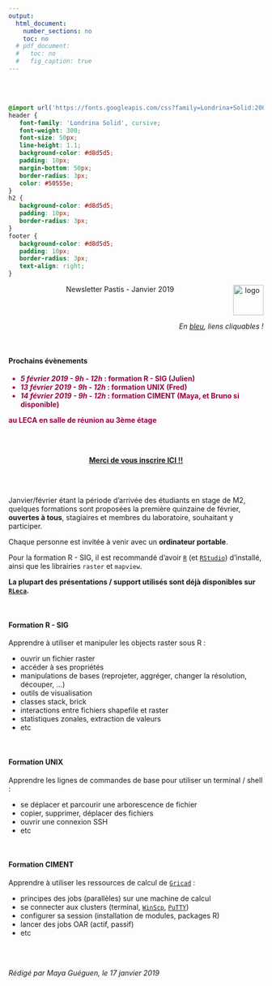 ```yaml
---
output:
  html_document:
    number_sections: no
    toc: no
  # pdf_document:
  #   toc: no
  #   fig_caption: true
---
```


<br/><br/>


```css
@import url('https://fonts.googleapis.com/css?family=Londrina+Solid:200,300|Medula+One');
header {
   font-family: 'Londrina Solid', cursive;
   font-weight: 300;
   font-size: 50px;
   line-height: 1.1;
   background-color: #d8d5d5;
   padding: 10px;
   margin-bottom: 50px;
   border-radius: 3px;
   color: #50555e;
}
h2 {
   background-color: #d8d5d5;
   padding: 10px;
   border-radius: 3px;
}
footer {
   background-color: #d8d5d5;
   padding: 10px;
   border-radius: 3px;
   text-align: right;
}
```

<header>Newsletter Pastis - Janvier 2019 <img src="images/leca-logo_image_2.jpg" alt="logo" width="60px" align="right"/></header>

<div style="text-align:right;">*En [bleu](), liens cliquables !*</div>
<br/>

#### Prochains évènements

<div style="color:#980043;">
- ***5 février 2019 - 9h - 12h* : formation R - SIG (Julien)**
- ***13 février 2019 - 9h - 12h* : formation UNIX (Fred)**
- ***14 février 2019 - 9h - 12h* : formation CIMENT (Maya, et Bruno si disponible)**

**au LECA en salle de réunion au 3ème étage**
</div>
<br/><br/>

<div style="text-align:center;">
**[Merci de vous inscrire ICI !!](https://doodle.com/poll/f8ugk5w2ithcfb77)**
</div>
<br/><br/>

Janvier/février étant la période d'arrivée des étudiants en stage de M2, quelques formations sont proposées la première quinzaine de février, **ouvertes à tous**, stagiaires et membres du laboratoire, souhaitant y participer.

Chaque personne est invitée à venir avec un **ordinateur portable**.

Pour la formation R - SIG, il est recommandé d'avoir [`R`](https://www.r-project.org/) (et [`RStudio`](https://www.rstudio.com/products/rstudio/download/)) d'installé, ainsi que les librairies `raster` et `mapview`.


**La plupart des présentations / support utilisés sont déjà disponibles sur [`RLeca`](http://rleca.pbworks.com/).**

<br/>

#### Formation R - SIG

Apprendre à utiliser et manipuler les objects raster sous R :

- ouvrir un fichier raster
- accéder à ses propriétés
- manipulations de bases (reprojeter, aggréger, changer la résolution, découper, ...)
- outils de visualisation
- classes stack, brick
- interactions entre fichiers shapefile et raster
- statistiques zonales, extraction de valeurs
- etc

<br/>

#### Formation UNIX

Apprendre les lignes de commandes de base pour utiliser un terminal / shell :

- se déplacer et parcourir une arborescence de fichier
- copier, supprimer, déplacer des fichiers
- ouvrir une connexion SSH
- etc

<br/>

#### Formation CIMENT

Apprendre à utiliser les ressources de calcul de [`Gricad`](https://gricad.univ-grenoble-alpes.fr/) :

- principes des jobs (parallèles) sur une machine de calcul
- se connecter aux clusters (terminal, [`WinScp`](https://winscp.net/), [`PuTTY`](https://www.putty.org/))
- configurer sa session (installation de modules, packages R)
- lancer des jobs OAR (actif, passif)
- etc


<br/><br/>

<footer>*Rédigé par Maya Guéguen, le 17 janvier 2019*</footer>

<br/><br/>
